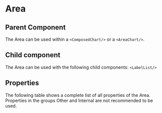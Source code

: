
# Area

<Meta of={ComponentStories} />

<Canvas>
  <Story name="API" of={ComponentStories} />
</Canvas>

## Parent Component

The Area can be used within a `<ComposedChart/>` or a `<AreaChart/>`.

## Child component

The Area can be used with the following child components: `<LabelList/>`

## Properties

The following table shows a complete list of all properties of the Area.
Properties in the groups Other and Internal are not recommended to be used.

<Controls of={ComponentStories.API} />
